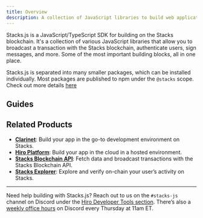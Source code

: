 ```yaml
---
title: Overview
description: A collection of JavaScript libraries to build web applications on Stacks.
---
```



Stacks.js is a JavaScript/TypeScript SDK for building on the Stacks blockchain. It's a collection of various JavaScript libraries that allow you to broadcast a transaction with the Stacks blockchain, authenticate users, sign messages, and more. Some of the most important building blocks, all in one place.

<Callout title="Installation">Stacks.js is separated into many smaller packages, which can be installed individually. Most packages are published to npm under the `@stacks` scope. Check out more details [here](./stacks.js/installation)</Callout>

## Guides

<Cards>
  <Card
    href="/stacks/stacks.js/guides/authenticate-users-with-connect"
    title="Authenticate Users with Connect"
    description="Connect to user wallets and authenticate their on-chain identity."
  />
  <Card
    href="/clarinet/features/debug-contract"
    title="Sign transactions"
    description="Enable users to interact with smart contracts through your app."
  />
  <Card
    href="/clarinet/features/write-unit-tests"
    title="Sign messages"
    description="Prompt users to sign messages and prove they control an address or authorize an in-app action."
  />
  <Card
    href="/clarinet/features/create-deployment-plans"
    title="Constructing Post-Conditions"
    description="Build post-conditions into your smart contracts and safe-guard your users."
  />
</Cards>

## Related Products

- **[Clarinet](../clarinet/index.mdx)**: Build your app in the go-to development environment on Stacks.
- **[Hiro Platform](../platform/index.mdx)**: Build your app in the cloud in a hosted environment.
- **[Stacks Blockchain API](../stacks-blockchain-api/index.mdx)**: Fetch data and broadcast transactions with the Stacks Blockchain API.
- **[Stacks Explorer](https://explorer.hiro.so)**: Explore and verify on-chain your user’s activity on Stacks.

---

Need help building with Stacks.js? Reach out to us on the `#stacks-js` channel on Discord under the [Hiro Developer Tools section](https://stacks.chat/). There’s also a [weekly office hours](https://events.stacks.co/event/HD16484710) on Discord every Thursday at 11am ET.